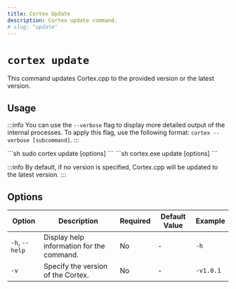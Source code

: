```yaml
---
title: Cortex Update
description: Cortex update command.
# slug: "update"
---
```



# `cortex update`

This command updates Cortex.cpp to the provided version or the latest version.


## Usage
:::info
You can use the `--verbose` flag to display more detailed output of the internal processes. To apply this flag, use the following format: `cortex --verbose [subcommand]`.
:::

<Tabs>
  <TabItem value="MacOs/Linux" label="MacOs/Linux">
  ```sh
  sudo cortex update [options]
  ```
  </TabItem>
  <TabItem value="Windows" label="Windows">
  ```sh
  cortex.exe update [options]
  ```
  </TabItem>
</Tabs>

:::info
By default, if no version is specified, Cortex.cpp will be updated to the latest version.
:::

## Options

| Option                     | Description                               | Required | Default Value | Example                |
|----------------------------|-------------------------------------------|----------|---------------|------------------------|
| `-h`, `--help`         | Display help information for the command.            | No       | -             | `-h`             |
| `-v`  | Specify the version of the Cortex.               | No       | -   | `-v1.0.1`|
